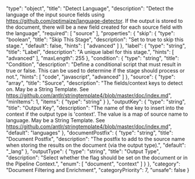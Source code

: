   "type": "object",
  "title": "Detect Language",
  "description": "Detect the language of the input source fields using https://github.com/optimaize/language-detector. If the output is stored to the document, there will be a new field created for each source field with the language",
  "required": [
    "source"
  ],
  "properties": {
    "skip": {
      "type": "boolean",
      "title": "Skip This Stage",
      "description": "Set to true to skip this stage.",
      "default": false,
      "hints": [
        "advanced"
      ]
    },
    "label": {
      "type": "string",
      "title": "Label",
      "description": "A unique label for this stage.",
      "hints": [
        "advanced"
      ],
      "maxLength": 255
    },
    "condition": {
      "type": "string",
      "title": "Condition",
      "description": "Define a conditional script that must result in true or false. This can be used to determine if the stage should process or not.",
      "hints": [
        "code",
        "javascript",
        "advanced"
      ]
    },
    "source": {
      "type": "array",
      "title": "Source",
      "description": "The fields/context keys to detect on.  May be a String Template. See https://github.com/antlr/stringtemplate4/blob/master/doc/index.md",
      "minItems": 1,
      "items": {
        "type": "string"
      }
    },
    "outputKey": {
      "type": "string",
      "title": "Output Key",
      "description": "The name of the key to insert into the context if the output type is 'context'.  The value is a map of source name to language.  May be a String Template. See https://github.com/antlr/stringtemplate4/blob/master/doc/index.md",
      "default": "languages"
    },
    "documentPostfix": {
      "type": "string",
      "title": "Document Postfix",
      "description": "The postfix to add to the source name when storing the results on the document (via the output type).",
      "default": "_lang"
    },
    "outputType": {
      "type": "string",
      "title": "Output Type",
      "description": "Select whether the flag should be set on the document or in the Pipeline Context.",
      "enum": [
        "document",
        "context"
      ]
    }
  },
  "category": "Document Filtering and Enrichment",
  "categoryPriority": 7,
  "unsafe": false
}
